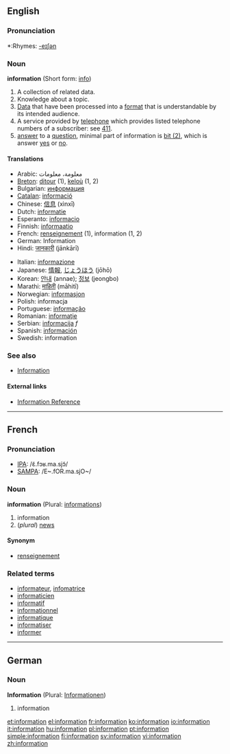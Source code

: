 ==English==

{{rank|force|character|taking|466|information|seem|book|story}}

===Pronunciation===
*:Rhymes: [[Rhymes:English:-eɪʃǝn|-eɪʃǝn]]

===Noun===
'''information''' {{uncountable}} (Short form: [[info]])

# A collection of related data.
# Knowledge about a topic.
# [[Data]] that have been processed into a [[format]] that is understandable by its intended audience.
# A service provided by [[telephone]] which provides listed telephone numbers of a subscriber: see [[411]].
# [[answer]] to a [[question]], minimal part of information is [[Bit#bit_.282.29|bit (2)]], which is answer [[yes]] or [[no]].

====Translations====
{{top}}
*Arabic: معلومة، معلومات
*[[Breton]]: [[ditour]] {{m}} (1), [[keloù]] {{m}} (1, 2)
*Bulgarian: [[информация]] {{f}}
*[[Catalan]]: [[informació]] {{f}}
*Chinese: [[信息]] (xìnxī)
*Dutch: [[informatie]] {{f}}
*Esperanto: [[informacio]]
*Finnish: [[informaatio]]
*French: [[renseignement]] {{m}} (1), information {{f}} (1, 2)
*German: Information {{f}}
*Hindi: [[जानकारी]] (jānkārī)
{{mid}}
*Italian: [[informazione]]
*Japanese: [[情報]], [[じょうほう]] (jōhō)
*Korean: [[안내]] (annae); [[정보]] (jeongbo)
*Marathi: [[माहिती]] (māhitī)
*Norwegian: [[informasjon]]
*Polish: informacja {{f}}
*Portuguese: [[informação]] {{f}}
*Romanian: [[informaţie]] {{f}}
*Serbian: [[informacija]] ''f''
*Spanish: [[información]] {{f}}
*Swedish: information {{c}}
{{bottom}}

===See also===
*[[Information]]

====External links====
*[http://www.referencenter.com Information Reference]

----

==French==

===Pronunciation===
*[[w:IPA|IPA]]: /ɛ̃.fɔʁ.ma.sjɔ̃/
*[[w:SAMPA|SAMPA]]: /E~.fOR.ma.sjO~/

===Noun===
'''information''' {{f}} (Plural: [[informations]])

# information
# (''plural'') [[news]]

====Synonym====
*[[renseignement]]

===Related terms===
*[[informateur]], [[infomatrice]]
*[[informaticien]]
*[[informatif]]
*[[informationnel]]
*[[informatique]]
*[[informatiser]]
*[[informer]]

----
==German==
===Noun===
'''Information''' {{f}} (Plural: [[Informationen]])

# information

[[et:information]]
[[el:information]]
[[fr:information]]
[[ko:information]]
[[io:information]]
[[it:information]]
[[hu:information]]
[[pl:information]]
[[pt:information]]
[[simple:information]]
[[fi:information]]
[[sv:information]]
[[vi:information]]
[[zh:information]]